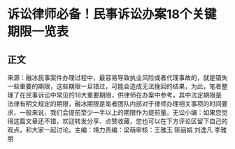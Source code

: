 # 诉讼律师必备！民事诉讼办案18个关键期限一览表
## 正文
来源：融冰民事案件办理过程中，最容易导致执业风险或者代理事故的，就是错失一些重要的期限，这些期限一旦错过，可能会造成无法挽回的结果，为此，笔者整理了在民事诉讼中常见的18大重要期限，供律师在办案中参考。其中法定期限是法律有明文规定的期限，融冰期限是笔者团队内部对于律师办理相关事项的时间要求，一般来说，我们会提前至少一半以上的期限作为提前量。无讼小编：如果您觉得这篇文章还不错，欢迎转发分享、点赞收藏，您也可以在下方评论区留下自己的观点，和大家一起讨论。主编：靖力责编：梁萌审核：王雅玉 陈丽娟 刘逸凡 李雅朋